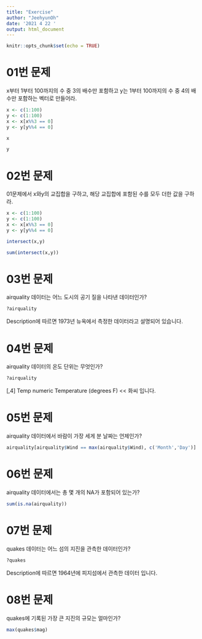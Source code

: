 ```yaml
---
title: "Exercise"
author: "JeehyunOh"
date: '2021 4 22 '
output: html_document
---
```


```r
knitr::opts_chunk$set(echo = TRUE)
```
# 01번 문제

x부터 1부터 100까지의 수 중 3의 배수만 포함하고 y는 1부터 100까지의 수 중 4의 배수만 포함하는 벡터로 만들어라.
```r
x <- c(1:100)
y <- c(1:100)
x <- x[x%%3 == 0]
y <- y[y%%4 == 0]
```
```r
x
```
```r
y
```


# 02번 문제

01문제에서 x와y의 교집합을 구하고, 해당 교집합에 포함된 수를 모두 더한 값을 구하라.
```r
x <- c(1:100)
y <- c(1:100)
x <- x[x%%3 == 0]
y <- y[y%%4 == 0]
```

```r
intersect(x,y)
```
```r
sum(intersect(x,y))
```

# 03번 문제

airquality 데이터는 어느 도시의 공기 질을 나타낸 데이터인가?
```r
?airquality
```
Description에 따르면 1973년 뉴옥에서 측정한 데이터라고 설명되어 있습니다.

# 04번 문제

airquality 데이터의 온도 단위는 무엇인가?
```r
?airquality
```
[,4]	Temp	numeric	Temperature (degrees F) << 화씨 입니다.

# 05번 문제

airquality 데이터에서 바람이 가장 세게 분 날짜는 언제인가?
```r
airquality[airquality$Wind == max(airquality$Wind), c('Month','Day')]
```

# 06번 문제

airquality 데이터에서는 총 몇 개의 NA가 포함되어 있는가?
```r
sum(is.na(airquality))
```

# 07번 문제

quakes 데이터는 어느 섬의 지진을 관측한 데이터인가?
```r
?quakes
```
Description에 따르면 1964년에 피지섬에서 관측한 데이터 입니다.

# 08번 문제

quakes에 기록된 가장 큰 지진의 규모는 얼마인가?
```r
max(quakes$mag)
```